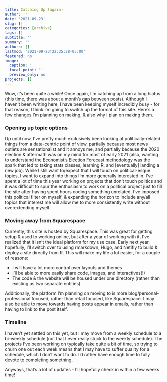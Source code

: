 ```yaml
---
title: Catching Up (again)
author: ''
date: '2021-09-23'
slug: []
categories: [archive]
tags: []
subtitle: ''
summary: ''
authors: []
lastmod: '2021-09-23T22:35:28-05:00'
featured: no
image:
  caption: ''
  focal_point: ''
  preview_only: no
projects: []
---
```


Wow, it’s been quite a while! Once again, I’m catching up from a long hiatus (this time, there was about a month’s gap between posts). Although I haven’t been writing here, I have been keeping myself incredibly busy - for that reason, I think I’m going to switch up the format of this site. Here’s a few changes I’m planning on making, & also why I plan on making them.

### Opening up topic options

Up until now, I’ve pretty much exclusively been looking at politically-related things from a data-centric point of view, partially because most news outlets are sensationalist and it annoys me, and partially because the 2020 election & aftermath was on my mind for most of early 2021 (also, wanting to understand the [Economist’s Election Forecast methodology](https://projects.economist.com/us-2020-forecast/president/how-this-works) was the spark that led to taking stats classes, learning R, and [eventually] landing a new job). While I still want to/expect that I will touch on political-esque topics, I want to expand into things I’m more generally interested in. I’ve spent a lot of time this year working on projects that don’t touch politics and it was difficult to spur the enthusiasm to work on a political project just to fill the site after having spent hours coding something unrelated. I’ve imposed this political filter on myself, & expanding the horizon to include any/all topics that interest me will allow me to more consistently write without overextending myself.

### Moving away from Squarespace

Currently, this site is hosted by Squarespace. This was great for getting setup & used to working online, but after a year of working with it, I’ve realized that it isn’t the ideal platform for my use case. Early next year, hopefully, I’ll switch over to using rmarkdown, Hugo, and Netifly to build & deploy a site directly from R. This will make my life a lot easier, for a couple of reasons:

* I will have a lot more control over layouts and themes
* I’ll be able to more easily share code, images, and interactives(!)
* The code & the website will be housed under one directory (rather than existing as two separate entities)

Additionally, the platform I’m planning on moving to is more blog/personal-professional focused, rather than retail focused, like Squarespace. I may also be able to move towards having posts appear in emails, rather than having to link to the post itself. 

### Timeline

I haven’t yet settled on this yet, but I may move from a weekly schedule to a bi-weekly schedule (not that I ever really stuck to the weekly schedule). The projects I’ve been working on typically take quite a bit of time, so trying to churn one out each week means that I may have to suffer quality for a schedule, which I don’t want to do. I’d rather have enough time to fully devote to completing something.

Anyways, that’s a lot of updates - I’ll hopefully check in within a few weeks time!


